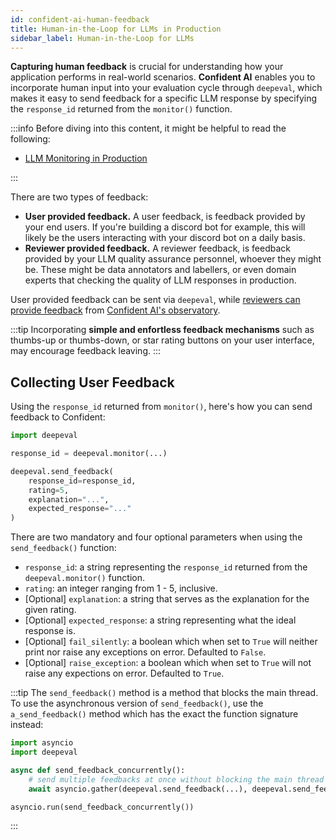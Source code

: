 ```yaml
---
id: confident-ai-human-feedback
title: Human-in-the-Loop for LLMs in Production
sidebar_label: Human-in-the-Loop for LLMs
---
```


**Capturing human feedback** is crucial for understanding how your application performs in real-world scenarios. **Confident AI** enables you to incorporate human input into your evaluation cycle through `deepeval`, which makes it easy to send feedback for a specific LLM response by specifying the `response_id` returned from the `monitor()` function.

:::info
Before diving into this content, it might be helpful to read the following:

- [LLM Monitoring in Production](/confident-ai/confident-ai-llm-monitoring)

:::

There are two types of feedback:

- **User provided feedback.** A user feedback, is feedback provided by your end users. If you're building a discord bot for example, this will likely be the users interacting with your discord bot on a daily basis.
- **Reviewer provided feedback.** A reviewer feedback, is feedback provided by your LLM quality assurance personnel, whoever they might be. These might be data annotators and labellers, or even domain experts that checking the quality of LLM responses in production.

User provided feedback can be sent via `deepeval`, while [reviewers can provide feedback](/confident-ai/confident-ai-human-feedback-adding) from [Confident AI's observatory](/confident-ai/confident-ai-llm-monitoring).

:::tip
Incorporating **simple and enfortless feedback mechanisms** such as thumbs-up or thumbs-down, or star rating buttons on your user interface, may encourage feedback leaving.
:::

## Collecting User Feedback

Using the `response_id` returned from `monitor()`, here's how you can send feedback to Confident:

```python
import deepeval

response_id = deepeval.monitor(...)

deepeval.send_feedback(
    response_id=response_id,
    rating=5,
    explanation="...",
    expected_response="..."
)
```

There are two mandatory and four optional parameters when using the `send_feedback()` function:

- `response_id`: a string representing the `response_id` returned from the `deepeval.monitor()` function.
- `rating`: an integer ranging from 1 - 5, inclusive.
- [Optional] `explanation`: a string that serves as the explanation for the given rating.
- [Optional] `expected_response`: a string representing what the ideal response is.
- [Optional] `fail_silently`: a boolean which when set to `True` will neither print nor raise any exceptions on error. Defaulted to `False`.
- [Optional] `raise_exception`: a boolean which when set to `True` will not raise any expections on error. Defaulted to `True`.

:::tip
The `send_feedback()` method is a method that blocks the main thread. To use the asynchronous version of `send_feedback()`, use the `a_send_feedback()` method which has the exact the function signature instead:

```python
import asyncio
import deepeval

async def send_feedback_concurrently():
    # send multiple feedbacks at once without blocking the main thread
    await asyncio.gather(deepeval.send_feedback(...), deepeval.send_feedback(...))

asyncio.run(send_feedback_concurrently())
```

:::
